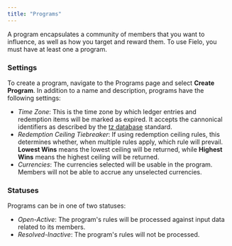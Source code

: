 ```yaml
---
title: "Programs"
---
```


A program encapsulates a community of members that you want to influence, as well as how you target and reward them. To use Fielo, you must have at least one a program.

### Settings

To create a program, navigate to the Programs page and select **Create Program**. In addition to a name and description, programs have the following settings:

- _Time Zone_: This is the time zone by which ledger entries and redemption items will be marked as expired. It accepts the cannonical identifiers as described by the [tz database](https://en.wikipedia.org/wiki/List_of_tz_database_time_zones) standard.
- _Redemption Ceiling Tiebreaker_: If using redemption ceiling rules, this determines whether, when multiple rules apply, which rule will prevail. **Lowest Wins** means the lowest ceiling will be returned, while **Highest Wins** means the highest ceiling will be returned.
- _Currencies_: The currencies selected will be usable in the program. Members will not be able to accrue any unselected currencies.

### Statuses

Programs can be in one of two statuses:

- _Open-Active_: The program's rules will be processed against input data related to its members.
- _Resolved-Inactive_: The program's rules will not be processed.